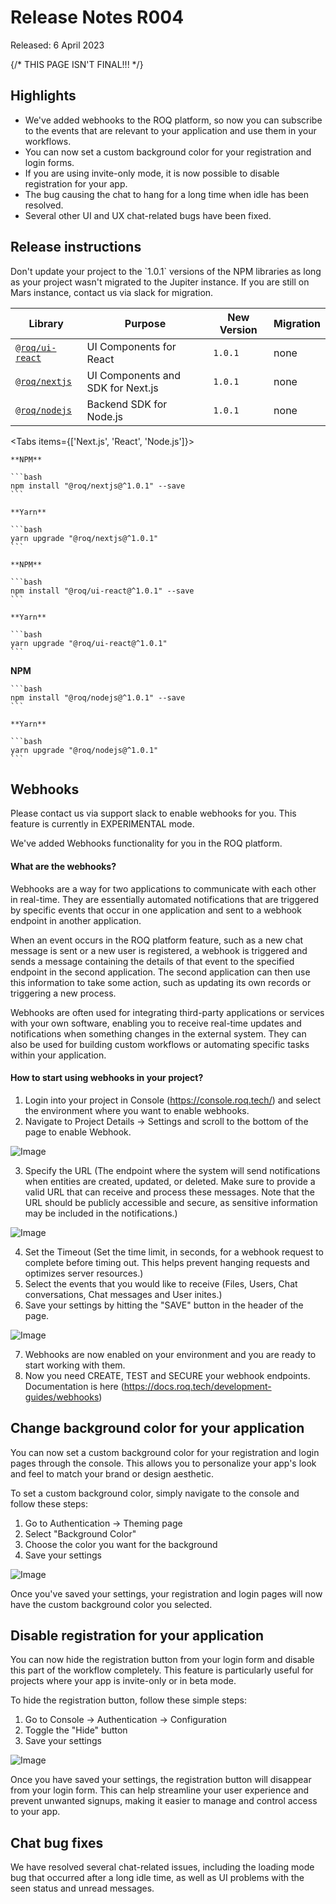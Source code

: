 
# Release Notes R004

<Callout type="info" emoji="ℹ️">
    Released: 6 April 2023
</Callout>

{/* THIS PAGE ISN'T FINAL!!! */}

## Highlights

- We've added webhooks to the ROQ platform, so now you can subscribe to the events that are relevant to your application and use them in your workflows.
- You can now set a custom background color for your registration and login forms.
- If you are using invite-only mode, it is now possible to disable registration for your app.
- The bug causing the chat to hang for a long time when idle has been resolved.
- Several other UI and UX chat-related bugs have been fixed.

## Release instructions

<Callout type="info" emoji="ℹ️">
    Don't update your project to the `1.0.1` versions of the NPM libraries as long
    as your project wasn't migrated to the Jupiter instance. If you are still on
    Mars instance, contact us via slack for migration.
</Callout>

| Library                                                        | Purpose                           | New Version | Migration |
| -------------------------------------------------------------- | --------------------------------- | ----------- | --------- |
| [`@roq/ui-react`](https://www.npmjs.com/package/@roq/ui-react) | UI Components for React           | `1.0.1`     | none      |
| [`@roq/nextjs`](https://www.npmjs.com/package/@roq/nextjs)     | UI Components and SDK for Next.js | `1.0.1`     | none      |
| [`@roq/nodejs`](https://www.npmjs.com/package/@roq/nodejs)     | Backend SDK for Node.js           | `1.0.1`     | none      |

<Tabs items={['Next.js', 'React', 'Node.js']}><Tab>

    **NPM**

    ```bash
    npm install "@roq/nextjs@^1.0.1" --save
    ```

    **Yarn**

    ```bash
    yarn upgrade "@roq/nextjs@^1.0.1"
    ```

</Tab><Tab>

    **NPM**

    ```bash
    npm install "@roq/ui-react@^1.0.1" --save
    ```

    **Yarn**

    ```bash
    yarn upgrade "@roq/ui-react@^1.0.1"
    ```

</Tab><Tab>
    **NPM**

    ```bash
    npm install "@roq/nodejs@^1.0.1" --save
    ```

    **Yarn**

    ```bash
    yarn upgrade "@roq/nodejs@^1.0.1"
    ```

</Tab></Tabs>

[//]: # "Migration of node lib"

## Webhooks

<Callout type="info" emoji="ℹ️">
    Please contact us via support slack to enable webhooks for you. This feature
    is currently in EXPERIMENTAL mode.
</Callout>

We've added Webhooks functionality for you in the ROQ platform.

#### What are the webhooks?

Webhooks are a way for two applications to communicate with each other in real-time. They are essentially automated notifications that are triggered by specific events that occur in one application and sent to a webhook endpoint in another application.

When an event occurs in the ROQ platform feature, such as a new chat message is sent or a new user is registered, a webhook is triggered and sends a message containing the details of that event to the specified endpoint in the second application. The second application can then use this information to take some action, such as updating its own records or triggering a new process.

Webhooks are often used for integrating third-party applications or services with your own software, enabling you to receive real-time updates and notifications when something changes in the external system. They can also be used for building custom workflows or automating specific tasks within your application.

#### How to start using webhooks in your project?

1.  Login into your project in Console (https://console.roq.tech/) and select the environment where you want to enable webhooks.
2.  Navigate to Project Details -> Settings and scroll to the bottom of the page to enable Webhook.

![Image](/release-notes/2023-003-enable-webhook-console.png)

3.  Specify the URL (The endpoint where the system will send notifications when entities are created, updated, or deleted. Make sure to provide a valid URL that can receive and process these messages. Note that the URL should be publicly accessible and secure, as sensitive information may be included in the notifications.)

![Image](/release-notes/2023-003-enable-webhook-console-2.png)

4.  Set the Timeout (Set the time limit, in seconds, for a webhook request to complete before timing out. This helps prevent hanging requests and optimizes server resources.)
5.  Select the events that you would like to receive (Files, Users, Chat conversations, Chat messages and User inites.)
6.  Save your settings by hitting the "SAVE" button in the header of the page.

![Image](/release-notes/2023-003-enable-webhook-console-3.jpg)

7.  Webhooks are now enabled on your environment and you are ready to start working with them.
8.  Now you need CREATE, TEST and SECURE your webhook endpoints. Documentation is here (https://docs.roq.tech/development-guides/webhooks)

## Change background color for your application

You can now set a custom background color for your registration and login pages through the console. This allows you to personalize your app's look and feel to match your brand or design aesthetic.

To set a custom background color, simply navigate to the console and follow these steps:

1. Go to Authentication -> Theming page
2. Select "Background Color"
3. Choose the color you want for the background
4. Save your settings

![Image](/release-notes/2023-003-auth-background-color.jpg)

Once you've saved your settings, your registration and login pages will now have the custom background color you selected.

## Disable registration for your application

You can now hide the registration button from your login form and disable this part of the workflow completely. This feature is particularly useful for projects where your app is invite-only or in beta mode.

To hide the registration button, follow these simple steps:

1. Go to Console -> Authentication -> Configuration
2. Toggle the "Hide" button
3. Save your settings

![Image](/release-notes/2023-003-hide-registration.jpg)

Once you have saved your settings, the registration button will disappear from your login form. This can help streamline your user experience and prevent unwanted signups, making it easier to manage and control access to your app.

## Chat bug fixes

We have resolved several chat-related issues, including the loading mode bug that occurred after a long idle time, as well as UI problems with the seen status and unread messages.
